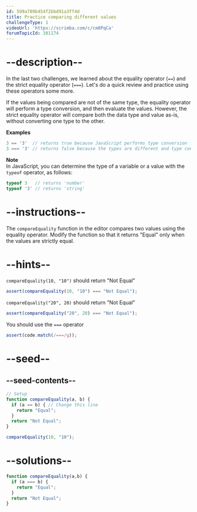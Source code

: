 ```yaml
---
id: 599a789b454f2bbd91a3ff4d
title: Practice comparing different values
challengeType: 1
videoUrl: 'https://scrimba.com/c/cm8PqCa'
forumTopicId: 301174
---
```


# --description--

In the last two challenges, we learned about the equality operator (`==`) and the strict equality operator (`===`). Let's do a quick review and practice using these operators some more.

If the values being compared are not of the same type, the equality operator will perform a type conversion, and then evaluate the values. However, the strict equality operator will compare both the data type and value as-is, without converting one type to the other.

**Examples**

```js
3 == '3'  // returns true because JavaScript performs type conversion from string to number
3 === '3' // returns false because the types are different and type conversion is not performed
```

**Note**  
In JavaScript, you can determine the type of a variable or a value with the `typeof` operator, as follows:

```js
typeof 3   // returns 'number'
typeof '3' // returns 'string'
```

# --instructions--

The `compareEquality` function in the editor compares two values using the equality operator. Modify the function so that it returns "Equal" only when the values are strictly equal.

# --hints--

`compareEquality(10, "10")` should return "Not Equal"

```js
assert(compareEquality(10, "10") === "Not Equal");
```

`compareEquality("20", 20)` should return "Not Equal"

```js
assert(compareEquality("20", 20) === "Not Equal");
```

You should use the `===` operator

```js
assert(code.match(/===/g));
```

# --seed--

## --seed-contents--

```js
// Setup
function compareEquality(a, b) {
  if (a == b) { // Change this line
    return "Equal";
  }
  return "Not Equal";
}

compareEquality(10, "10");
```

# --solutions--

```js
function compareEquality(a,b) {
  if (a === b) {
    return "Equal";
  }
  return "Not Equal";
}
```
